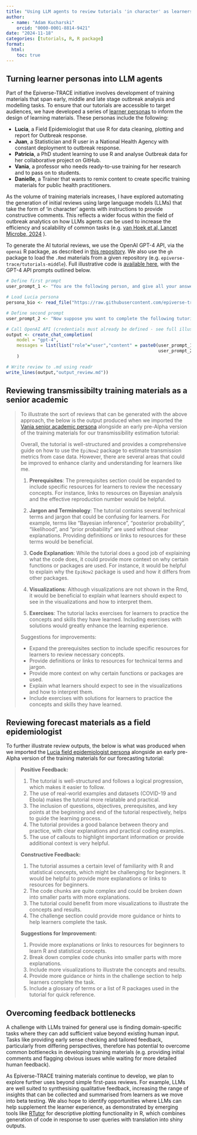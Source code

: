 ```yaml
---
title: "Using LLM agents to review tutorials 'in character' as learners"
author:
  - name: "Adam Kucharski"
    orcid: "0000-0001-8814-9421"
date: "2024-11-18"
categories: [tutorials, R, R package]
format:
  html:
    toc: true
---
```


## Turning learner personas into LLM agents

Part of the Epiverse-TRACE initiative involves development of training materials that span early, middle and late stage outbreak analysis and modelling tasks. To ensure that our tutorials are accessible to target audiences, we have developed a series of [learner personas](https://github.com/epiverse-trace/personas) to inform the design of learning materials. These personas include the following:

- **Lucia**, a Field Epidemiologist that use R for data cleaning, plotting and report for Outbreak response.
- **Juan**, a Statistician and R user in a National Health Agency with constant deployment to outbreak response.
- **Patricia**, a PhD student learning to use R and analyse Outbreak data for her collaborative project on GitHub.
- **Vania**, a professor who needs ready-to-use training for her research and to pass on to students.
- **Danielle**, a Trainer that wants to remix content to create specific training materials for public health practitioners.

As the volume of training materials increases, I have explored automating the generation of initial reviews using large language models (LLMs) that take the form of 'in character' agents with instructions to provide constructive comments. This reflects a wider focus within the field of outbreak analytics on how LLMs agents can be used to increase the efficiency and scalability of common tasks (e.g. [van Hoek et al, Lancet Microbe, 2024](https://www.thelancet.com/journals/lanmic/article/PIIS2666-5247(24)00104-6/fulltext) ).

To generate the AI tutorial reviews, we use the OpenAI GPT-4 API, via the `openai` R package, as described in [this repository](https://github.com/adamkucharski/llm-api-scripts/). We also use the `gh` package to load the `.Rmd` materials from a given repository (e.g. `epiverse-trace/tutorials-middle`). Full illustrative code is [available here](https://github.com/adamkucharski/llm-api-scripts/scripts/content_review_gpt.R), with the GPT-4 API prompts outlined below.

```r
# Define first prompt
user_prompt_1 <- "You are the following person, and give all your answers in character:"

# Load Lucia persona
persona_bio <- read_file("https://raw.githubusercontent.com/epiverse-trace/personas/master/lucia-outbreaks.qmd")

# Define second prompt
user_prompt_2 <- "Now suppose you want to complete the following tutorial about outbreak analysis in R. The content is in R markdown but would be knitted to HTML in reality, with additional figures where relevant. Provide a critique of the tutorial from your perspective as a learner. What is unclear? What is useful? What is difficult? What could be refined? Support comments with brief quotes. In your feedback be succinct, positive, constructive and specific. State what content to keep and what to improve. Provide clear suggestions for next steps to remove, change or add content. Note that visualisations will be in the tutorial, but are not shown in the Rmd, so do not comment on these. Summarise your review and suggestions for specific improvements in short bullet point paragraphs. If some of the points are similar, amalgamate these into a single bullet point. \n\n"

# Call OpenAI API (credentials must already be defined - see full illustrative code link above)
output <- create_chat_completion(
    model = "gpt-4",
    messages = list(list("role"="user","content" = paste0(user_prompt_1,persona_bio,
                                                          user_prompt_2,tutorial_contents))
    )

# Write review to .md using readr
write_lines(output,"output_review.md"))

```

## Reviewing transmissibilty training materials as a senior academic

> To illustrate the sort of reviews that can be generated with the above approach, the below is the output produced when we imported the [Vania senior academic persona](https://epiverse-trace.github.io/personas/vania-academica.html) alongside an early pre-Alpha version of the training materials for our transmissibility estimation tutorial:
>
> Overall, the tutorial is well-structured and provides a comprehensive guide on how to use the `EpiNow2` package to estimate transmission metrics from case data. However, there are several areas that could be improved to enhance clarity and understanding for learners like me.
>
> 1. **Prerequisites**: The prerequisites section could be expanded to include specific resources for learners to review the necessary concepts. For instance, links to resources on Bayesian analysis and the effective reproduction number would be helpful.
>
> 2. **Jargon and Terminology**: The tutorial contains several technical terms and jargon that could be confusing for learners. For example, terms like "Bayesian inference", "posterior probability", "likelihood", and "prior probability" are used without clear explanations. Providing definitions or links to resources for these terms would be beneficial.
>
> 3. **Code Explanation**: While the tutorial does a good job of explaining what the code does, it could provide more context on why certain functions or packages are used. For instance, it would be helpful to explain why the `EpiNow2` package is used and how it differs from other packages.
>
> 4. **Visualizations**: Although visualizations are not shown in the Rmd, it would be beneficial to explain what learners should expect to see in the visualizations and how to interpret them.
>
> 5. **Exercises**: The tutorial lacks exercises for learners to practice the concepts and skills they have learned. Including exercises with solutions would greatly enhance the learning experience.
>
> Suggestions for improvements:
>
> - Expand the prerequisites section to include specific resources for learners to review necessary concepts.
> - Provide definitions or links to resources for technical terms and jargon.
> - Provide more context on why certain functions or packages are used.
> - Explain what learners should expect to see in the visualizations and how to interpret them.
> - Include exercises with solutions for learners to practice the concepts and skills they have learned.

## Reviewing forecast materials as a field epidemiologist

To further illustrate review outputs, the below is what was produced when we imported the [Lucia field epidemiologist persona](https://epiverse-trace.github.io/personas/lucia-outbreaks.html) alongside an early pre-Alpha version of the training materials for our forecasting tutorial:

> **Positive Feedback:**
>
> 1. The tutorial is well-structured and follows a logical progression, which makes it easier to follow.
> 2. The use of real-world examples and datasets (COVID-19 and Ebola) makes the tutorial more relatable and practical.
> 3. The inclusion of questions, objectives, prerequisites, and key points at the beginning and end of the tutorial respectively, helps to guide the learning process.
> 4. The tutorial provides a good balance between theory and practice, with clear explanations and practical coding examples.
> 5. The use of callouts to highlight important information or provide additional context is very helpful.
>
> **Constructive Feedback:**
>
> 1. The tutorial assumes a certain level of familiarity with R and statistical concepts, which might be challenging for beginners. It would be helpful to provide more explanations or links to resources for beginners.
> 2. The code chunks are quite complex and could be broken down into smaller parts with more explanations.
> 3. The tutorial could benefit from more visualizations to illustrate the concepts and results.
> 4. The challenge section could provide more guidance or hints to help learners complete the task.
>
> **Suggestions for Improvement:**
>
> 1. Provide more explanations or links to resources for beginners to learn R and statistical concepts.
> 2. Break down complex code chunks into smaller parts with more explanations.
> 3. Include more visualizations to illustrate the concepts and results.
> 4. Provide more guidance or hints in the challenge section to help learners complete the task.
> 5. Include a glossary of terms or a list of R packages used in the tutorial for quick reference.

## Overcoming feedback bottlenecks

A challenge with LLMs trained for general use is finding domain-specific tasks where they can add sufficient value beyond existing human input. Tasks like providing early sense checking and tailored feedback, particularly from differing perspectives, therefore has potential to overcome common bottlenecks in developing training materials (e.g. providing initial comments and flagging obvious issues while waiting for more detailed human feedback).

As Epiverse-TRACE training materials continue to develop, we plan to explore further uses beyond simple first-pass reviews. For example, LLMs are well suited to synthesising qualitative feedback, increasing the range of insights that can be collected and summarised from learners as we move into beta testing. We also hope to identify opportunities where LLMs can help supplement the learner experience, as demonstrated by emerging tools like [RTutor](http://rtutor.ai/) for descriptive plotting functionality in R, which combines generation of code in response to user queries with translation into shiny outputs.
